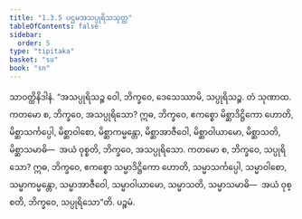 ```yaml
---
title: "1.3.5 ပဌမအသပ္ပုရိသသုတ္တ"
tableOfContents: false
sidebar:
  order: 5
type: "tipitaka"
basket: "su"
book: "sn"
---
```



<DynamicBreadcrumb />

<Division number="25" book="sn" e="ch" v="18" p="283">

<Paragraph number="98" book="sn">
သာဝတ္ထိနိဒါနံ. “အသပ္ပုရိသဉ္စ ဝေါ, ဘိက္ခဝေ, ဒေသေဿာမိ, သပ္ပုရိသဉ္စ. တံ သုဏာထ. ကတမော စ, ဘိက္ခဝေ, အသပ္ပုရိသော? ဣဓ, ဘိက္ခဝေ, ဧကစ္စော မိစ္ဆာဒိဋ္ဌိကော ဟောတိ, မိစ္ဆာသင်္ကပ္ပေါ, မိစ္ဆာဝါစော, မိစ္ဆာကမ္မန္တော, မိစ္ဆာအာဇီဝေါ, မိစ္ဆာဝါယာမော, မိစ္ဆာသတိ, မိစ္ဆာသမာဓိ—  အယံ ဝုစ္စတိ, ဘိက္ခဝေ, အသပ္ပုရိသော.
</Paragraph>

<Paragraph number="99" book="sn">
ကတမော စ, ဘိက္ခဝေ, သပ္ပုရိသော? ဣဓ, ဘိက္ခဝေ, ဧကစ္စော သမ္မာဒိဋ္ဌိကော ဟောတိ, သမ္မာသင်္ကပ္ပေါ, သမ္မာဝါစော, သမ္မာကမ္မန္တော, သမ္မာအာဇီဝေါ, သမ္မာဝါယာမော, သမ္မာသတိ, သမ္မာသမာဓိ—  အယံ ဝုစ္စတိ, ဘိက္ခဝေ, သပ္ပုရိသော”တိ.

</Paragraph>
</Division>

<Paragraph number="100" type="center" book="sn">
ပဉ္စမံ.
</Paragraph>